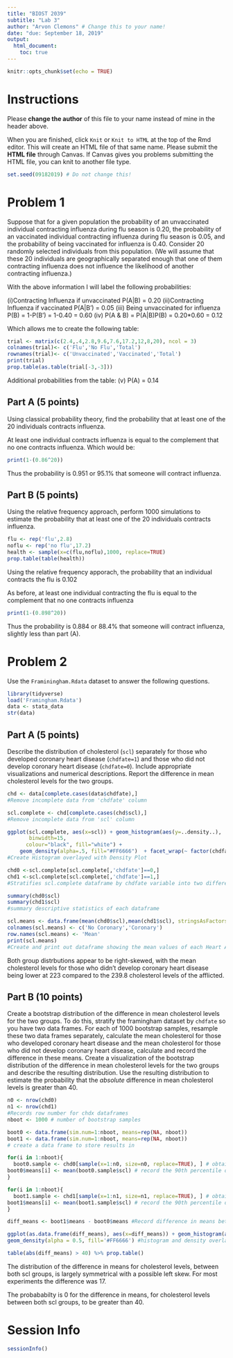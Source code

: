 ```yaml
---
title: "BIOST 2039"
subtitle: "Lab 3"
author: "Arvon Clemons" # Change this to your name!
date: "due: September 18, 2019"
output: 
  html_document:
    toc: true
---
```


```r
knitr::opts_chunk$set(echo = TRUE)
```

# Instructions
Please **change the author** of this file to your name instead of mine in the header above.  

When you are finished, click `Knit` or `Knit to HTML` at the top of the Rmd editor. This will create an HTML file of that same name. Please submit the **HTML file** through Canvas. If Canvas gives you problems submitting the HTML file, you can knit to another file type.  

```r
set.seed(09182019) # Do not change this!
```

# Problem 1 

Suppose that for a given population the probability of an unvaccinated individual contracting influenza during flu season is 0.20, the probability of an vaccinated individual contracting influenza during flu season is 0.05, and the probability of being vaccinated for influenza is 0.40. Consider 20 randomly selected individuals from this population. (We will assume that these 20 individuals are geographically separated enough that one of them contracting influenza does not influence the likelihood of another contracting influenza.)

With the above information I will label the following probabilities:

(i)Contracting Influenza if unvaccinated P(A|B) = 0.20
(ii)Contracting Influenza if vaccinated P(A|B') = 0.05
(iii) Being unvaccinated for influenza P(B) = 1-P(B') = 1-0.40 = 0.60
(iv) P(A & B) = P(A|B)P(B) = 0.20*0.60 = 0.12

Which allows me to create the following table:
```r
trial <- matrix(c(2.4,.4,2.8,9.6,7.6,17.2,12,8,20), ncol = 3)
colnames(trial)<- c('Flu','No Flu','Total')
rownames(trial)<- c('Unvaccinated','Vaccinated','Total')
print(trial)
prop.table(as.table(trial[-3,-3]))
```
Additional probabilities from the table:
(v) P(A) = 0.14

## Part A (5 points) 
Using classical probability theory, find the probability that at least one of the 20 individuals contracts influenza.

At least one individual contracts influenza is equal to the complement that no one contracts influenza. Which would be:
```r
print(1-(0.86^20))
```
Thus the probability is 0.951 or 95.1% that someone will contract influenza.

## Part B (5 points) 
Using the relative frequency approach, perform 1000 simulations to estimate the probability that at least one of the 20 individuals contracts influenza.
```r
flu <- rep('flu',2.8)
noflu <- rep('no flu',17.2)
health <- sample(x=c(flu,noflu),1000, replace=TRUE)
prop.table(table(health))
```
Using the relative frequency apporach, the probability that an individual contracts the flu is 0.102

As before, at least one individual contracting the flu is equal to the complement that no one contracts influenza
```r
print(1-(0.898^20))
```
Thus the probability is 0.884 or 88.4% that someone will contract influenza, slightly less than part (A).

# Problem 2 

Use the `Framiningham.Rdata` dataset to answer the following questions.
```r
library(tidyverse)
load('Framingham.Rdata')
data <- stata_data
str(data)
```

## Part A (5 points) 
Describe the distribution of cholesterol (`scl`) separately for those who developed coronary heart disease (`chdfate=1`) and those who did not develop coronary heart disease (`chdfate=0`). Include appropriate visualizations and numerical descriptions. Report the difference in mean cholesterol levels for the two groups.
```r
 
chd <- data[complete.cases(data$chdfate),]
#Remove incomplete data from 'chdfate' column

scl.complete <- chd[complete.cases(chd$scl),]
#Remove incomplete data from 'scl' column

ggplot(scl.complete, aes(x=scl)) + geom_histogram(aes(y=..density..), 
       binwidth=15,
      colour="black", fill="white") +
    geom_density(alpha=.5, fill="#FF6666")  + facet_wrap(~ factor(chdfate))
#Create Histogram overlayed with Density Plot

chd0 <-scl.complete[scl.complete[,'chdfate']==0,]
chd1 <-scl.complete[scl.complete[,'chdfate']==1,]
#Stratifies scl.complete dataframe by chdfate variable into two different dataframes

summary(chd0$scl)
summary(chd1$scl)
#summary descriptive statistics of each dataframe

scl.means <- data.frame(mean(chd0$scl),mean(chd1$scl), stringsAsFactors = TRUE)
colnames(scl.means) <- c('No Coronary','Coronary')
row.names(scl.means) <- 'Mean'
print(scl.means)
#Create and print out dataframe showing the mean values of each Heart Attack status subset

```
Both group distrbutions appear to be right-skewed, with the mean cholesterol levels for those who didn't develop coronary heart disease being lower at 223 compared to the 239.8 cholesterol levels of the afflicted.

## Part B (10 points) 
Create a bootstrap distribution of the difference in mean cholesterol levels for the two groups. To do this, stratify the framingham dataset by `chdfate` so you have two data frames. For each of 1000 bootstrap samples, resample these two data frames separately, calculate the mean cholesterol for those who developed coronary heart disease and the mean cholesterol for those who did not develop coronary heart disease, calculate and record the difference in these means. Create a visualization of the bootstrap distribution of the difference in mean cholesterol levels for the two groups and describe the resulting distribution. Use the resulting distribution to estimate the probability that the *absolute* difference in mean cholesterol levels is greater than 40.
```r
n0 <- nrow(chd0)
n1 <- nrow(chd1)
#Records row number for chdx dataframes
nboot <- 1000 # number of bootstrap samples

boot0 <- data.frame(sim.num=1:nboot, means=rep(NA, nboot))
boot1 <- data.frame(sim.num=1:nboot, means=rep(NA, nboot))
# create a data frame to store results in 

for(i in 1:nboot){
  boot0.sample <- chd0[sample(x=1:n0, size=n0, replace=TRUE), ] # obtain the bootstrap sample
boot0$means[i] <- mean(boot0.sample$scl) # record the 90th percentile of the bootstrap sample for boot0
}

for(i in 1:nboot){
  boot1.sample <- chd1[sample(x=1:n1, size=n1, replace=TRUE), ] # obtain the bootstrap sample
boot1$means[i] <- mean(boot1.sample$scl) # record the 90th percentile of the bootstrap sample for boot1
}

diff_means <- boot1$means - boot0$means #Record difference in means between bootstrap samplings

ggplot(as.data.frame(diff_means), aes(x=diff_means)) + geom_histogram(aes(y=..density..), colour = 'black', fill='grey', bins = 20) + 
geom_density(alpha = 0.5, fill='#FF6666') #histogram and density overlay for boot0

table(abs(diff_means) > 40) %>% prop.table()

```
The distribution of the difference in means for cholesterol levels, between both scl groups, is largely symmetrical with a possible left skew. For most experiments the difference was 17.

The probababilty is 0 for the difference in means, for cholesterol levels between both scl groups, to be greater than 40.


# Session Info
```r
sessionInfo()
```
